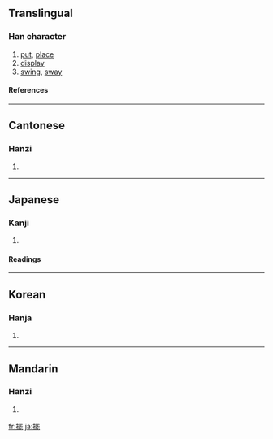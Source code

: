 {{see|摆}}

==Translingual==
===Han character===
{{Han char|rn=64|rad=手|as=15|sn=18|four=5601<sub>1</sub>|canj=手田中心 (QWLP)}}
# [[put]], [[place]]
# [[display]]
# [[swing]], [[sway]]
====References====
{{Han ref|kx=0461.190|dkj=12910|dj=0810.190|hdz=31980.090|uh=64FA|ud=25850|bh=C25C|bd=49756}}

----
==Cantonese==
===Hanzi===
{{yue-hanzi|jyut=|y=baai2}}
# {{defn|Cantonese}}

----
==Japanese==
===Kanji===
{{ja-kanji|grade=|rs=手15}}
# {{defn|Japanese}} 
====Readings====
{{ja-readings|on=[[はい]] (hai)|kun=[[ひらく]] (hiraku)}}

----
==Korean==
===Hanja===
{{ko-hanja|hangeul=파|eumhun=|rv=pa|mr=p'a|y=pha}}
# {{defn|Korean}}

----
==Mandarin==
===Hanzi===
{{cmn-hanzi|sim=摆|pin=[[bǎi]] ([[bai3]])|wg=pai<sup>3</sup>}}
# {{defn|Mandarin}}

[[fr:擺]]
[[ja:擺]]